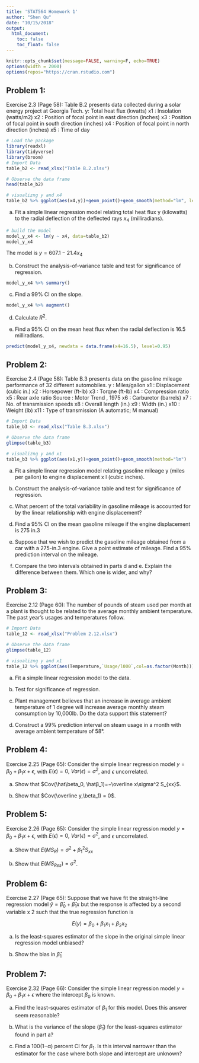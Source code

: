 ```yaml
---
title: 'STAT564 Homework 1'
author: "Shen Qu"
date: "10/15/2018"
output: 
  html_document:
    toc: false
    toc_float: false
---
```


```r
knitr::opts_chunk$set(message=FALSE, warning=F, echo=TRUE)
options(width = 2000)
options(repos="https://cran.rstudio.com")
```

## Problem 1: 

Exercise 2.3 (Page 58): Table B.2 presents data collected during a solar energy project at Georgia Tech.
y: Total heat flux (kwatts)
x1 : Insolation (watts/m2) 
x2 : Position of focal point in east direction (inches) 
x3 : Position of focal point in south direction (inches) 
x4 : Position of focal point in north direction (inches) 
x5 : Time of day


```r
# Load the package 
library(readxl)
library(tidyverse)
library(broom)
# Import Data
table_b2 <- read_xlsx("Table B.2.xlsx")

# Observe the data frame
head(table_b2)

# visualizng y and x4
table_b2 %>% ggplot(aes(x4,y))+geom_point()+geom_smooth(method="lm", level=0.99)
```

a. Fit a simple linear regression model relating total heat flux y (kilowatts) to the radial deflection of the deflected rays $x_4$ (milliradians).

```r
# build the model
model_y_x4 <- lm(y ~ x4, data=table_b2)
model_y_x4
```

The model is $y=607.1-21.4x_4$

b. Construct the analysis-of-variance table and test for significance of regression.

```r
model_y_x4 %>% summary()
```

c. Find a 99% CI on the slope.

```r
model_y_x4 %>% augment()
```

d. Calculate $R^2$.

e. Find a 95% CI on the mean heat flux when the radial deflection is 16.5 milliradians.

```r
predict(model_y_x4, newdata = data.frame(x4=16.5), level=0.95)
```

## Problem 2: 

Exercise 2.4 (Page 58): Table B.3 presents data on the gasoline mileage performance of 32 different automobiles.
y : Miles/gallon 
x1 : Displacement (cubic in.) 
x2 : Horsepower (ft-lb) 
x3 : Torqne (ft-lb) 
x4 : Compression ratio 
x5 : Rear axle ratio Source : Motor Trend , 1975
x6 : Carburetor (barrels)
x7 : No. of transmission speeds 
x8 : Overall length (in.) 
x9 : Width (in.) 
x10 : Weight (lb) 
x11 : Type of transmission (A automatic; M manual)

```r

# Import Data
table_b3 <- read_xlsx("Table B.3.xlsx")

# Observe the data frame
glimpse(table_b3)

# visualizng y and x1
table_b3 %>% ggplot(aes(x1,y))+geom_point()+geom_smooth(method="lm")
```

a. Fit a simple linear regression model relating gasoline mileage y (miles per gallon) to engine displacement x l (cubic inches).

b. Construct the analysis-of-variance table and test for significance of regression.

c. What percent of the total variability in gasoline mileage is accounted for by the linear relationship with engine displacement?

d. Find a 95% CI on the mean gasoline mileage if the engine displacement is 275 in.3

e. Suppose that we wish to predict the gasoline mileage obtained from a car with a 275-in.3 engine. Give a point estimate of mileage. Find a 95% prediction interval on the mileage.

f. Compare the two intervals obtained in parts d and e. Explain the difference between them. Which one is wider, and why?


## Problem 3: 

Exercise 2.12 (Page 60): The number of pounds of steam used per month at a plant is thought to be related to the average monthly ambient temperature. The past year’s usages and temperatures follow.

```r

# Import Data
table_12 <- read_xlsx("Problem 2.12.xlsx")

# Observe the data frame
glimpse(table_12)

# visualizng y and x1
table_12 %>% ggplot(aes(Temperature,`Usage/l000`,col=as.factor(Month)))+geom_point( )+geom_smooth(method="lm")
```

a. Fit a simple linear regression model to the data.

b. Test for significance of regression.

c. Plant management believes that an increase in average ambient temperature of 1 degree will increase average monthly steam consumption by 10,000lb. Do the data support this statement?

d. Construct a 99% prediction interval on steam usage in a month with average ambient temperature of 58°.

## Problem 4: 

Exercise 2.25 (Page 65): Consider the simple linear regression model $y=\beta_0+\beta_1x + \epsilon$, with $E(\epsilon)=0,\ Var(\epsilon)=\sigma^2$, and $\epsilon$ uncorrelated.

a. Show that $Cov(\hat\beta_0, \hatβ_1)=−\overline x\sigma^2 S_{xx}$.

b. Show that $Cov(\overline y,\beta_1) = 0$.

## Problem 5: 
Exercise 2.26 (Page 65): Consider the simple linear regression model $y=\beta_0+\beta_1x + \epsilon$, with $E(\epsilon)=0,\ Var(\epsilon)=\sigma^2$, and $\epsilon$ uncorrelated.

a. Show that $E(MS_R)=\sigma^2+\beta_1^2S_{xx}$

b. Show that $E(MS_{Res})=\sigma^2$.

## Problem 6: 

Exercise 2.27 (Page 65): Suppose that we have fit the straight-line regression model $\hat y=\hat\beta_0+\hat\beta_1x$ but the response is affected by a second variable x 2 such that the true regression function is

$$E(y)=\beta_0+\beta_1x_1+\beta_2x_2$$

a. Is the least-squares estimator of the slope in the original simple linear regression model unbiased?

b. Show the bias in $\hat\beta_1$

## Problem 7: 
Exercise 2.32 (Page 66): Consider the simple linear regression model $y=\beta_0+\beta_1x + \epsilon$ where the intercept $\beta_0$ is known.

a. Find the least-squares estimator of $\beta_1$ for this model. Does this answer seem reasonable?

b. What is the variance of the slope ($\hat\beta_1$) for the least-squares estimator found in part a?

c. Find a 100(1−α) percent CI for $\beta_1$. Is this interval narrower than the
estimator for the case where both slope and intercept are unknown?
